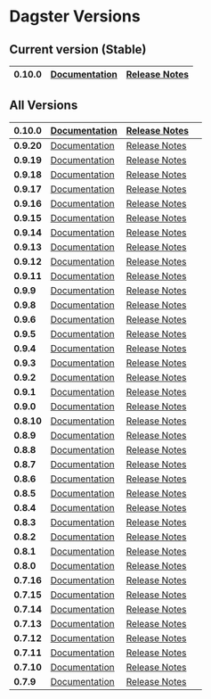 # Dagster Versions

## Current version (Stable)

| **0.10.0** | [Documentation](/install) | [Release Notes](https://github.com/dagster-io/dagster/releases/tag/0.10.0) |
| ---- | ---- | ---- |


## All Versions

| **0.10.0** | [Documentation](/0.10.0/install) | [Release Notes](https://github.com/dagster-io/dagster/releases/tag/0.10.0) |   |
| ---- | ---- | ---- | ---- |
| **0.9.20** | [Documentation](/0.9.20/install) | [Release Notes](https://github.com/dagster-io/dagster/releases/tag/0.9.20) |   |
| **0.9.19** | [Documentation](/0.9.19/install) | [Release Notes](https://github.com/dagster-io/dagster/releases/tag/0.9.19) |   |
| **0.9.18** | [Documentation](/0.9.18/install) | [Release Notes](https://github.com/dagster-io/dagster/releases/tag/0.9.18) |   |
| **0.9.17** | [Documentation](/0.9.17/install) | [Release Notes](https://github.com/dagster-io/dagster/releases/tag/0.9.17) |   |
| **0.9.16** | [Documentation](/0.9.16/install) | [Release Notes](https://github.com/dagster-io/dagster/releases/tag/0.9.16) |   |
| **0.9.15** | [Documentation](/0.9.15/install) | [Release Notes](https://github.com/dagster-io/dagster/releases/tag/0.9.15) |   |
| **0.9.14** | [Documentation](/0.9.14/install) | [Release Notes](https://github.com/dagster-io/dagster/releases/tag/0.9.14) |   |
| **0.9.13** | [Documentation](/0.9.13/install) | [Release Notes](https://github.com/dagster-io/dagster/releases/tag/0.9.13) |   |
| **0.9.12** | [Documentation](/0.9.12/install) | [Release Notes](https://github.com/dagster-io/dagster/releases/tag/0.9.12) |   |
| **0.9.11** | [Documentation](/0.9.11/install) | [Release Notes](https://github.com/dagster-io/dagster/releases/tag/0.9.11) |   |
| **0.9.9** | [Documentation](/0.9.9/install) | [Release Notes](https://github.com/dagster-io/dagster/releases/tag/0.9.9) |   |
| **0.9.8** | [Documentation](/0.9.8/install) | [Release Notes](https://github.com/dagster-io/dagster/releases/tag/0.9.8) |   |
| **0.9.6** | [Documentation](/0.9.6/install) | [Release Notes](https://github.com/dagster-io/dagster/releases/tag/0.9.6) |   |
| **0.9.5** | [Documentation](/0.9.5/install) | [Release Notes](https://github.com/dagster-io/dagster/releases/tag/0.9.5) |   |
| **0.9.4** | [Documentation](/0.9.4/install) | [Release Notes](https://github.com/dagster-io/dagster/releases/tag/0.9.4) |   |
| **0.9.3** | [Documentation](/0.9.3/install) | [Release Notes](https://github.com/dagster-io/dagster/releases/tag/0.9.3) |   |
| **0.9.2** | [Documentation](/0.9.2/install) | [Release Notes](https://github.com/dagster-io/dagster/releases/tag/0.9.2) |   |
| **0.9.1** | [Documentation](/0.9.1/install) | [Release Notes](https://github.com/dagster-io/dagster/releases/tag/0.9.1) |   |
| **0.9.0** | [Documentation](/0.9.0/install) | [Release Notes](https://github.com/dagster-io/dagster/releases/tag/0.9.0) |   |
| **0.8.10** | [Documentation](/0.8.10/install) | [Release Notes](https://github.com/dagster-io/dagster/releases/tag/0.8.10) |   |
| **0.8.9** | [Documentation](/0.8.9/install) | [Release Notes](https://github.com/dagster-io/dagster/releases/tag/0.8.9) |   |
| **0.8.8** | [Documentation](/0.8.8/install) | [Release Notes](https://github.com/dagster-io/dagster/releases/tag/0.8.8) |   |
| **0.8.7** | [Documentation](/0.8.7/install) | [Release Notes](https://github.com/dagster-io/dagster/releases/tag/0.8.7) |   |
| **0.8.6** | [Documentation](/0.8.6/install) | [Release Notes](https://github.com/dagster-io/dagster/releases/tag/0.8.6) |   |
| **0.8.5** | [Documentation](/0.8.5/docs/install) | [Release Notes](https://github.com/dagster-io/dagster/releases/tag/0.8.5) |   |
| **0.8.4** | [Documentation](/0.8.4/docs/install) | [Release Notes](https://github.com/dagster-io/dagster/releases/tag/0.8.4) |   |
| **0.8.3** | [Documentation](/0.8.3/docs/install) | [Release Notes](https://github.com/dagster-io/dagster/releases/tag/0.8.3) |   |
| **0.8.2** | [Documentation](/0.8.2/docs/install) | [Release Notes](https://github.com/dagster-io/dagster/releases/tag/0.8.2) |   |
| **0.8.1** | [Documentation](/0.8.1/docs/install) | [Release Notes](https://github.com/dagster-io/dagster/releases/tag/0.8.1) |   |
| **0.8.0** | [Documentation](/0.8.0/docs/install) | [Release Notes](https://github.com/dagster-io/dagster/releases/tag/0.8.0) |   |
| **0.7.16** | [Documentation](/0.7.16/docs/install) | [Release Notes](https://github.com/dagster-io/dagster/releases/tag/0.7.16) |   |
| **0.7.15** | [Documentation](/0.7.15/docs/install) | [Release Notes](https://github.com/dagster-io/dagster/releases/tag/0.7.15) |   |
| **0.7.14** | [Documentation](/0.7.14/docs/install) | [Release Notes](https://github.com/dagster-io/dagster/releases/tag/0.7.14) |   |
| **0.7.13** | [Documentation](/0.7.13/docs/install) | [Release Notes](https://github.com/dagster-io/dagster/releases/tag/0.7.13) |   |
| **0.7.12** | [Documentation](/0.7.12/docs/install) | [Release Notes](https://github.com/dagster-io/dagster/releases/tag/0.7.12) |   |
| **0.7.11** | [Documentation](/0.7.11/docs/install) | [Release Notes](https://github.com/dagster-io/dagster/releases/tag/0.7.11) |   |
| **0.7.10** | [Documentation](/0.7.10/docs/install) | [Release Notes](https://github.com/dagster-io/dagster/releases/tag/0.7.10) |   |
| **0.7.9** | [Documentation](/0.7.9/docs/install) | [Release Notes](https://github.com/dagster-io/dagster/releases/tag/0.7.9) |   |